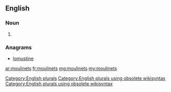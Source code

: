 ==English==

===Noun===
{{head|en}}

# {{plural of|moulinet}}

===Anagrams===
* [[lomustine#English|lomustine]]

[[Category:English plurals]][[Category:English plurals using obsolete wikisyntax]][[Category:English plurals using obsolete wikisyntax]]

[[ar:moulinets]]
[[fr:moulinets]]
[[mg:moulinets]]
[[my:moulinets]]